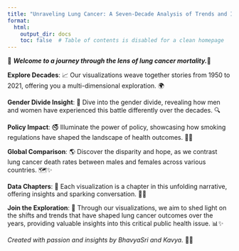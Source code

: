 ```yaml
---
title: "Unraveling Lung Cancer: A Seven-Decade Analysis of Trends and Influences"
format:
  html:
    output_dir: docs
    toc: false  # Table of contents is disabled for a clean homepage
---
```


🌟 ***Welcome to a journey through the lens of lung cancer mortality.***📅

**Explore Decades**: 📈 Our visualizations weave together stories from 1950 to 2021, offering you a multi-dimensional exploration. 🌍

**Gender Divide Insight**: 👫 Dive into the gender divide, revealing how men and women have experienced this battle differently over the decades. 🔍

**Policy Impact**: 🚭 Illuminate the power of policy, showcasing how smoking regulations have shaped the landscape of health outcomes. 🧠📜

**Global Comparison**: 🌎 Discover the disparity and hope, as we contrast lung cancer death rates between males and females across various countries. 🗺️✨

**Data Chapters**: 📖 Each visualization is a chapter in this unfolding narrative, offering insights and sparking conversation. 💬🔎

**Join the Exploration**: 🌟 Through our visualizations, we aim to shed light on the shifts and trends that have shaped lung cancer outcomes over the years, providing valuable insights into this critical public health issue. 📊✨

*Created with passion and insights by BhavyaSri and Kavya.* 🧩📝
